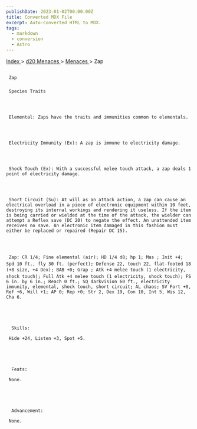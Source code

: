 ```yaml
---
publishDate: 2023-01-02T00:00:00Z
title: Converted MDX File
excerpt: Auto-converted HTML to MDX.
tags:
  - markdown
  - conversion
  - Astro
---
```


[
Index
](-index) >
[
d20 Menaces
](menaces-d20-index) >
[
Menaces
](menaces-d20-menaces-index) > Zap

##

     Zap

###

     Species Traits




     Elemental: Zaps have the traits and immunities common to elementals.




     Electricity Immunity (Ex): A zap is immune to electricity damage.




     Shock Touch (Ex): With a successful melee touch attack, a zap deals 1 point of electricity damage.




     Short Circuit (Su): At will as an attack action, a zap can cause an electrical overload in a piece of electronic equipment within 10 feet, destroying its internal workings and rendering it useless. If the item is being carried or wielded at the time of the attack, the wielder can attempt a Reflex save (DC 20) to negate the effect. An unattended item receives no save. An electronic item damaged in this fashion must either be replaced or repaired (Repair DC 15).




     Zap: CR 1/4; Fine elemental (air); HD 1/4 d8; hp 1; Mas ; Init +4; Spd 10 ft., fly 30 ft. (perfect); Defense 22, touch 22, flat-footed 18 (+8 size, +4 Dex); BAB +0; Grap ; Atk +4 melee touch (1 electricity, shock touch); Full Atk +4 melee touch (1 electricity, shock touch); FS 6 in. by 6 in.; Reach 0 ft.; SQ darkvision 60 ft., electricity immunity, elemental, shock touch, short circuit; AL chaos; SV Fort +0, Ref +6, Will +1; AP 0; Rep +0; Str 2, Dex 19, Con 10, Int 5, Wis 12, Cha 6.





      Skills:

     Hide +24, Listen +3, Spot +5.





      Feats:

     None.





      Advancement:

     None.
